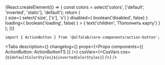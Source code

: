 


<Meta
    title='Компоненты/ActionButton'
    component={ActionButton}
/>


<!-- Canvas -->

<Story name='ActionButton'>
    {React.createElement(() => {
        const colors = select('colors', ['default', 'inverted', 'static'], 'default');
        return (
            <div style={{
                backgroundColor: colors === 'inverted' ? 'var(--color-light-bg-primary-inverted)' : 'transparent',
                padding: '8px',
                position: 'absolute',
                top: 0,
                left: 0,
                right: 0,
                bottom: 0,
            }}>
                <ActionButton
                    colors={ colors }
                    view={ select('view', ['primary', 'secondary'], 'primary') }
                    href={ text('href', '') }
                    icon={ <StarLineMIcon /> }
                    size={ select('size', ['s'], 's') }
                    disabled={ boolean('disabled', false) }
                    loading={ boolean('loading', false) }
                >
                    { text('children', 'Пополнить карту') }
                </ActionButton>
            </div>
        );
    })}
</Story>


<!-- Docs -->

<ComponentHeader
    name='ActionButton'
    version={version}
    package='@alfalab/core-components/action-button'
/>


```tsx
import { ActionButton } from '@alfalab/core-components/action-button';
```

<Tabs
    description={<Description />}
    changelog={<Changelog />}
    props={<Props components={{ ActionButton: ActionButtonTS }} />}
    cssVars={<CssVars css={`${defaultColorStyles}${invertedColorStyles}`} />}
/>
